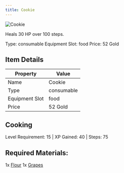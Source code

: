 ```yaml
---
title: Cookie
---
```


<div className="flex items-start gap-6 mb-8">
  <div className="flex-shrink-0">
    <img src="/assets/resources/cooking/cookie.png" alt="Cookie" className="w-24 h-24 border rounded-lg" />
  </div>
  <div className="flex-1">
    <div className="space-y-2">
      <p className="text-lg text-muted-foreground">Heals 30 HP over 100 steps.</p>
      <div className="flex flex-wrap gap-4 text-sm">
        <span className="px-2 py-1 bg-green-100 dark:bg-green-900 rounded-md">
          Type: consumable
        </span>
        <span className="px-2 py-1 bg-purple-100 dark:bg-purple-900 rounded-md">
          Equipment Slot: food
        </span>
        <span className="px-2 py-1 bg-yellow-100 dark:bg-yellow-900 rounded-md">
          Price: 52 Gold
        </span>
      </div>
    </div>
  </div>
</div>

## Item Details
| Property | Value |
|----------|-------|
| Name | Cookie |
| Type | consumable |
| Equipment Slot | food |
| Price | 52 Gold |

## Cooking
Level Requirement: 15 | XP Gained: 40 | Steps: 75

## Required Materials:
1x [Flour](/docs/resources/individual/flour)
1x [Grapes](/docs/resources/individual/grapes)

